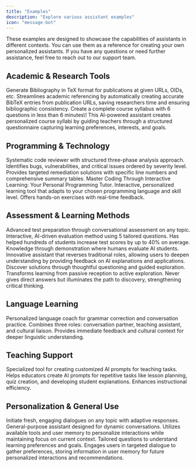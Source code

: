 ```yaml
---
title: "Examples"
description: "Explore various assistant examples"
icon: "message-bot"
---
```


<Note>
  These examples are designed to showcase the capabilities of assistants in different contexts. You can use them as a reference for creating your own personalized assistants.
  If you have any questions or need further assistance, feel free to reach out to our support team.
</Note>

## Academic & Research Tools

<Columns cols={2}>
  <Card title="BibTeX Generator" icon="book-open" href="#bibtex-generator">
    Generate Bibliography in TeX format for publications at given URLs, OIDs, etc. Streamlines academic referencing by automatically creating accurate BibTeX entries from publication URLs, saving researchers time and ensuring bibliographic consistency.
  </Card>
  <Card title="Course Syllabus Generator" icon="person-chalkboard">
    Create a complete course syllabus with 6 questions in less than 6 minutes\! This AI-powered assistant creates personalized course syllabi by guiding teachers through a structured questionnaire capturing learning preferences, interests, and goals.
  </Card>
</Columns>

## Programming & Technology

<Columns cols={2}>
  <Card title="Code Analyzer" icon="code" href="#code-analyzer">
    Systematic code reviewer with structured three-phase analysis approach. Identifies bugs, vulnerabilities, and critical issues ordered by severity level. Provides targeted remediation solutions with specific line numbers and comprehensive summary tables.
  </Card>
  <Card title="Learn to Code" icon="terminal" href="#learn-to-code">
    Master Coding Through Interactive Learning: Your Personal Programming Tutor. Interactive, personalized learning tool that adapts to your chosen programming language and skill level. Offers hands-on exercises with real-time feedback.
  </Card>
</Columns>

## Assessment & Learning Methods

<Columns cols={3}>
  <Card title="Conversational Assessment" icon="comments" href="#conversational-assessment">
    Advanced test preparation through conversational assessment on any topic. Interactive, AI-driven evaluation method using 5 tailored questions. Has helped hundreds of students increase test scores by up to 40% on average.
  </Card>
  <Card title="Learn by Teaching: Role Reversal Analysis" icon="users" href="#role-reversal-analysis">
    Knowledge through demonstration where humans evaluate AI students. Innovative assistant that reverses traditional roles, allowing users to deepen understanding by providing feedback on AI explanations and applications.
  </Card>
  <Card title="The Socratic Tutor" icon="books" href="#socratic-tutor">
    Discover solutions through thoughtful questioning and guided exploration. Transforms learning from passive reception to active exploration. Never gives direct answers but illuminates the path to discovery, strengthening critical thinking.
  </Card>
</Columns>

## Language Learning

<Card title="Your ESL Buddy" icon="language" href="#esl-buddy">
  Personalized language coach for grammar correction and conversation practice. Combines three roles: conversation partner, teaching assistant, and cultural liaison. Provides immediate feedback and cultural context for deeper linguistic understanding.
</Card>

## Teaching Support

<Card title="Teacher's AI Assistant" icon="person-chalkboard" href="#teachers-ai-assistant">
  Specialized tool for creating customized AI prompts for teaching tasks. Helps educators create AI prompts for repetitive tasks like lesson planning, quiz creation, and developing student explanations. Enhances instructional efficiency.
</Card>

## Personalization & General Use

<Columns cols={2}>
  <Card title="New Conversation" icon="spinner-scale" href="#new-conversation">
    Initiate fresh, engaging dialogues on any topic with adaptive responses. General-purpose assistant designed for dynamic conversations. Utilizes available tools and user memory to personalize interactions while maintaining focus on current context.
  </Card>
  <Card title="Personalize My Experience" icon="person" href="#personalize-experience">
    Tailored questions to understand learning preferences and goals. Engages users in targeted dialogue to gather preferences, storing information in user memory for future personalized interactions and recommendations.
  </Card>
</Columns>